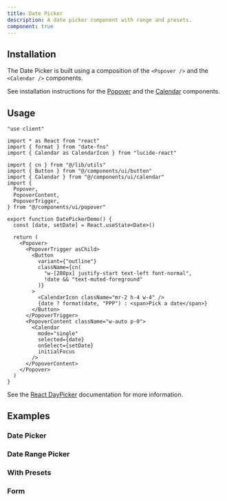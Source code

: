 ```yaml
---
title: Date Picker
description: A date picker component with range and presets.
component: true
---
```


<ComponentPreview name="date-picker-demo" />

## Installation

The Date Picker is built using a composition of the `<Popover />` and the `<Calendar />` components.

See installation instructions for the [Popover](/about/components/popover#installation) and the [Calendar](/about/components/calendar#installation) components.

## Usage

```tsx
"use client"

import * as React from "react"
import { format } from "date-fns"
import { Calendar as CalendarIcon } from "lucide-react"

import { cn } from "@/lib/utils"
import { Button } from "@/components/ui/button"
import { Calendar } from "@/components/ui/calendar"
import {
  Popover,
  PopoverContent,
  PopoverTrigger,
} from "@/components/ui/popover"

export function DatePickerDemo() {
  const [date, setDate] = React.useState<Date>()

  return (
    <Popover>
      <PopoverTrigger asChild>
        <Button
          variant={"outline"}
          className={cn(
            "w-[280px] justify-start text-left font-normal",
            !date && "text-muted-foreground"
          )}
        >
          <CalendarIcon className="mr-2 h-4 w-4" />
          {date ? format(date, "PPP") : <span>Pick a date</span>}
        </Button>
      </PopoverTrigger>
      <PopoverContent className="w-auto p-0">
        <Calendar
          mode="single"
          selected={date}
          onSelect={setDate}
          initialFocus
        />
      </PopoverContent>
    </Popover>
  )
}
```

See the [React DayPicker](https://react-day-picker.js.org) documentation for more information.

## Examples

### Date Picker

<ComponentPreview name="date-picker-demo" />

### Date Range Picker

<ComponentPreview name="date-picker-with-range" />

### With Presets

<ComponentPreview name="date-picker-with-presets" />

### Form

<ComponentPreview name="date-picker-form" />

